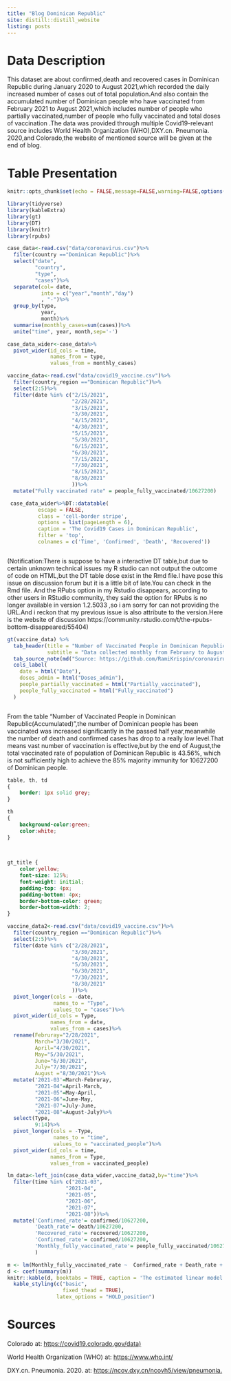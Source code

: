 ```yaml
---
title: "Blog Dominican Republic"
site: distill::distill_website
listing: posts
---
```


# Data Description

This dataset are about confirmed,death and recovered cases in Dominican Republic during January 2020 to August 2021,which recorded the daily increased number of cases out of total population.And also contain the accumulated number of Dominican people who have vaccinated from February 2021 to  August 2021,which includes number of people who partially vaccinated,number of people who fully vaccinated and total doses of vaccination .The data was provided through multiple Covid19-relevant source includes World Health Organization (WHO),DXY.cn. Pneumonia. 2020,and Colorado,the website of mentioned source will be given at the end of blog.

# Table Presentation
```r

knitr::opts_chunk$set(echo = FALSE,message=FALSE,warning=FALSE,options(scipen=200))

library(tidyverse)
library(kableExtra)
library(gt)
library(DT)
library(knitr)
library(rpubs)
```


```r
case_data<-read.csv("data/coronavirus.csv")%>%
  filter(country =="Dominican Republic")%>%
  select("date",
         "country",
         "type",
         "cases")%>%
  separate(col= date,
           into = c("year","month","day")
           , "-")%>%
  group_by(type,
           year,
           month)%>%
  summarise(monthly_cases=sum(cases))%>%
  unite("time", year, month,sep='-')

case_data_wider<-case_data%>%
  pivot_wider(id_cols = time,
              names_from = type,
              values_from = monthly_cases)
```


```r

vaccine_data<-read.csv("data/covid19_vaccine.csv")%>%
  filter(country_region =="Dominican Republic")%>%
  select(2:5)%>%
  filter(date %in% c("2/15/2021",
                     "2/28/2021",
                     "3/15/2021",
                     "3/30/2021",
                     "4/15/2021",
                     "4/30/2021",
                     "5/15/2021",
                     "5/30/2021",
                     "6/15/2021",
                     "6/30/2021",
                     "7/15/2021",
                     "7/30/2021",
                     "8/15/2021",
                     "8/30/2021"
                     ))%>%
  mutate("Fully vaccinated rate" = people_fully_vaccinated/10627200)

```

```r

 case_data_wider%>%DT::datatable(
          escape = FALSE,
          class = 'cell-border stripe',
          options = list(pageLength = 6),
          caption = 'The Covid19 Cases in Dominican Republic',
          filter = 'top',
          colnames = c('Time', 'Confirmed', 'Death', 'Recovered'))



```
 
(Notification:There is suppose to have a interactive DT table,but due to certain unknown technical issues my R studio can not output the outcome of code on HTML,but the DT table dose exist in the Rmd file.I have pose this issue on discussion forum but it is a little bit of late.You can check in the Rmd file.
And the RPubs option in my Rstudio disappears, according to other users in RStudio community, they said the option for RPubs is no longer available in version 1.2.5033 ,so i am sorry for can not providing the URL.And i reckon that my previous issue is also attribute to the version.Here is the website of discussion https://community.rstudio.com/t/the-rpubs-bottom-disappeared/55404)

```r

gt(vaccine_data) %>% 
  tab_header(title = "Number of Vaccinated People in Dominican Republic(Accumulated)",
             subtitle = "Data collected monthly from February to August 2021") %>% 
  tab_source_note(md("Source: https://github.com/RamiKrispin/coronavirus")) %>% 
  cols_label(
    date = html("Date"),
    doses_admin = html("Doses_admin"),
    people_partially_vaccinated = html("Partially_vaccinated"),
    people_fully_vaccinated = html("Fully_vaccinated")
  )



```

From the table "Number of Vaccinated People in Dominican Republic(Accumulated)",the number of Dominican people has been vaccinated was increased significantly in the passed half year,meanwhile the number of death and confirmed cases has drop to a really low level.That means vast number of vaccination is effective,but by the end of August,the total vaccinated rate of population of Dominican Republic is 43.56%, which is not sufficiently high to achieve the 85% majority immunity for 10627200 of Dominican people.

```css

table, th, td
{
    border: 1px solid grey;
}

th
{
    background-color:green;
    color:white;
}

  
  
gt_title {
    color:yellow;
    font-size: 125%;
    font-weight: initial;
    padding-top: 4px;
    padding-bottom: 4px;
    border-bottom-color: green;
    border-bottom-width: 2;
} 
```


```r
vaccine_data2<-read.csv("data/covid19_vaccine.csv")%>%
  filter(country_region =="Dominican Republic")%>%
  select(2:5)%>%
  filter(date %in% c("2/28/2021",
                     "3/30/2021",
                     "4/30/2021",
                     "5/30/2021",
                     "6/30/2021",
                     "7/30/2021",
                     "8/30/2021"
                     ))%>%
  pivot_longer(cols = -date,
               names_to = "Type",
               values_to = "cases")%>%
  pivot_wider(id_cols = Type,
              names_from = date,
              values_from = cases)%>%
  rename(Februray="2/28/2021",
         March="3/30/2021",
         April="4/30/2021",
         May="5/30/2021",
         June="6/30/2021",
         July="7/30/2021",
         August ="8/30/2021")%>%
  mutate('2021-03'=March-Februray,
         "2021-04"=April-March,
         "2021-05"=May-April,
         "2021-06"=June-May,
         "2021-07"=July-June,
         "2021-08"=August-July)%>%
  select(Type,
         9:14)%>%
  pivot_longer(cols = -Type,
               names_to = "time",
               values_to = "vaccinated_people")%>%
  pivot_wider(id_cols = time,
              names_from = Type,
              values_from = vaccinated_people)
```


```r
lm_data<-left_join(case_data_wider,vaccine_data2,by="time")%>%
  filter(time %in% c("2021-03",
                   "2021-04",
                   "2021-05",
                   "2021-06",
                   "2021-07",
                   "2021-08"))%>%
  mutate('Confirmed_rate'= confirmed/10627200,
         'Death_rate'= death/10627200,
         'Recovered_rate'= recovered/10627200,
         'Confirmed_rate'= confirmed/10627200,
         'Monthly_fully_vaccinated_rate'= people_fully_vaccinated/10627200,
         )

m <- lm(Monthly_fully_vaccinated_rate ~  Confirmed_rate + Death_rate + Recovered_rate, data = lm_data)
d <- coef(summary(m))
knitr::kable(d, booktabs = TRUE, caption = 'The estimated linear model for the vaccination rate')%>%
  kable_styling(c("basic",
                  fixed_thead = TRUE),
                latex_options = "HOLD_position")

```

# Sources

Colorado at: <https://covid19.colorado.gov/data)>

World Health Organization (WHO) at: <https://www.who.int/>

DXY.cn. Pneumonia. 2020. at: <https://ncov.dxy.cn/ncovh5/view/pneumonia.>
